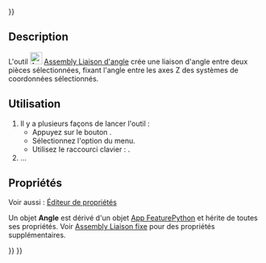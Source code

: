 <languages/>
{{UnfinishedDocu{{#translation:}}}}

{{Docnav/fr
|[[Assembly_CreateJointPerpendicular/fr|Liaison perpendiculaire]]
|[[Assembly_CreateJointRackPinion/fr|Liaison crémaillère]]
|[[Assembly_Workbench/fr|Atelier Assembly]]
|IconL=Assembly_CreateJointPerpendicular.svg
|IconR=Assembly_CreateJointRackPinion.svg
|IconC=Workbench_Assembly.svg
}}

{{GuiCommand/fr
|Name=Assembly CreateJointAngle
|Name/fr=Assembly Liaison d'angle
|MenuLocation=Assemblage → Créer une liaison d'angle
|Workbenches=[[Assembly_Workbench/fr|Assembly]]
|Shortcut={{KEY|X}}
|Version=1.0
|SeeAlso=
}}

==Description==

L'outil [[Image:Assembly_CreateJointAngle.svg|24px]] [[Assembly_CreateJointAngle/fr|Assembly Liaison d'angle]] crée une liaison d'angle entre deux pièces sélectionnées, fixant l'angle entre les axes Z des systèmes de coordonnées sélectionnés.

<span id="Usage"></span>
==Utilisation==

# Il y a plusieurs façons de lancer l'outil :
#* Appuyez sur le bouton {{Button|[[Image:Assembly_CreateJointAngle.svg|16px]] [[Assembly_CreateJointAngle|Créer une liaison d'angle]]}}.
#* Sélectionnez l'option {{MenuCommand|Assemblage → [[Image:Assembly_CreateJointAngle.svg|16px]] Créer une liaison d'angle}} du menu.
#* Utilisez le raccourci clavier : {{KEY|X}}.
# ...

<span id="Properties"></span>
==Propriétés==

Voir aussi : [[Property_editor/fr|Éditeur de propriétés]]

Un objet '''Angle''' est dérivé d'un objet [[App_FeaturePython/fr|App FeaturePython]] et hérite de toutes ses propriétés. Voir [[Assembly_CreateJointFixed/fr#Propriétés|Assembly Liaison fixe]] pour des propriétés supplémentaires.


{{Docnav/fr
|[[Assembly_CreateJointPerpendicular/fr|Liaison perpendiculaire]]
|[[Assembly_CreateJointRackPinion/fr|Liaison crémaillère]]
|[[Assembly_Workbench/fr|Atelier Assembly]]
|IconL=Assembly_CreateJointPerpendicular.svg
|IconR=Assembly_CreateJointRackPinion.svg
|IconC=Workbench_Assembly.svg
}}

{{Assembly_Tools_navi{{#translation:}}}}
{{Userdocnavi{{#translation:}}}}